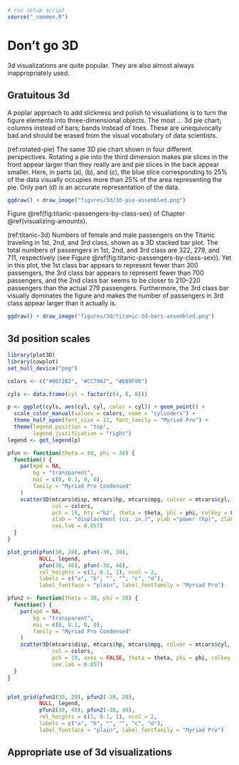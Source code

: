 ```r
# run setup script
source("_common.R")
```

# Don't go 3D {#no-3d}

3d visualizations are quite popular. They are also almost always inappropriately used.

## Gratuitous 3d


A poplar approach to add slickness and polish to visualiations is to turn the figure elements into three-dimensional objects. The most ... 3d pie chart; columns instead of bars; bands instead of lines. These are unequivocally bad and should be erased from the visual vocabulary of data scientists.

(ref:rotated-pie) The same 3D pie chart shown in four different perspectives. Rotating a pie into the third dimension makes pie slices in the front appear larger than they really are and pie slices in the back appear smaller. Here, in parts (a), (b), and (c), the blue slice corresponding to 25% of the data visually occupies more than 25% of the area representing the pie. Only part (d) is an accurate representation of the data.

```r
ggdraw() + draw_image("figures/3d/3d-pie-assembled.png")
```

Figure \@ref(fig:titanic-passengers-by-class-sex) of Chapter \@ref(visualizing-amounts).

(ref:titanic-3d) Numbers of female and male passengers on the Titanic traveling in 1st, 2nd, and 3rd class, shown as a 3D stacked bar plot. The total numbers of passengers in 1st, 2nd, and 3rd class are 322, 279, and 711, respectively (see Figure \@ref(fig:titanic-passengers-by-class-sex)). Yet in this plot, the 1st class bar appears to represent fewer than 300 passengers, the 3rd class bar appears to represent fewer than 700 passengers, and the 2nd class bar seems to be closer to 210--220 passengers than the actual 279 passengers. Furthermore, the 3rd class bar visually dominates the figure and makes the number of passengers in 3rd class appear larger than it actually is. 

```r
ggdraw() + draw_image("figures/3d/titanic-3d-bars-assembled.png")
```


## 3d position scales

```r
library(plot3D)
library(cowplot)
set_null_device("png")

colors <- c("#0072B2", "#CC79A7", "#E69F00")

cyls <- data.frame(cyl = factor(c(4, 6, 8)))

p <- ggplot(cyls, aes(cyl, cyl, color = cyl)) + geom_point() +
  scale_color_manual(values = colors, name = "cylinders") +
  theme_half_open(font_size = 12, font_family = "Myriad Pro") +
  theme(legend.position = "top",
        legend.justification = "right")
legend <- get_legend(p)

pfun <- function(theta = 30, phi = 20) {
  function() {
    par(xpd = NA,
        bg = "transparent",
        mai = c(0, 0.1, 0, 0),
        family = "Myriad Pro Condensed"
    )
    scatter3D(mtcars$disp, mtcars$hp, mtcars$mpg, colvar = mtcars$cyl,
              col = colors,
              pch = 19, bty ="b2", theta = theta, phi = phi, colkey = FALSE, 
              xlab = "displacement (cu. in.)", ylab ="power (hp)", zlab = "efficiency (mpg)",
              cex.lab = 0.857)
  }
}

plot_grid(pfun(30, 20), pfun(-30, 20), 
          NULL, legend,
          pfun(30, 40), pfun(-30, 40),
          rel_heights = c(1, 0.1, 1), ncol = 2,
          labels = c("a", "b", "", "", "c", "d"),
          label_fontface = "plain", label_fontfamily = "Myriad Pro")
```

```r
pfun2 <- function(theta = 30, phi = 20) {
  function() {
    par(xpd = NA,
        bg = "transparent",
        mai = c(0, 0.1, 0, 0),
        family = "Myriad Pro Condensed"
    )
    scatter3D(mtcars$disp, mtcars$hp, mtcars$mpg, colvar = mtcars$cyl,
              col = colors,
              pch = 19, axes = FALSE, theta = theta, phi = phi, colkey = FALSE, box = FALSE,
              cex.lab = 0.857)
  }
}


plot_grid(pfun2(30, 20), pfun2(-30, 20), 
          NULL, legend,
          pfun2(30, 40), pfun2(-30, 40),
          rel_heights = c(1, 0.1, 1), ncol = 2,
          labels = c("a", "b", "", "", "c", "d"),
          label_fontface = "plain", label_fontfamily = "Myriad Pro")

```

## Appropriate use of 3d visualizations
